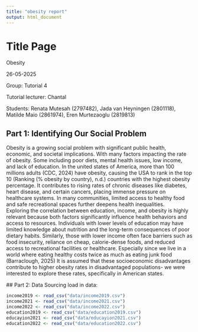 ```yaml
---
title: "obesity report"
output: html_document
---
```


# Title Page

Obesity

26-05-2025

Group: Tutorial 4

Tutorial lecturer: Chantal

Students: Renata Mutesah (2797482), Jada van Heyningen (2801118), Matilde Maio (2861974), Eren Murtezaoglu (2819813)

## Part 1: Identifying Our Social Problem

Obesity is a growing social problem with significant public health, economic, and societal implications. With many factors impacting the rate of obesity. Some including poor diets, mental health issues, low income, and lack of education. In the united states of America, more than 100 millions adults (CDC, 2024) have obesity, causing the USA to rank in the top 10 (Ranking (% obesity by country), n.d.) countries with the highest obesity percentage. It contributes to rising rates of chronic diseases like diabetes, heart disease, and certain cancers, placing immense pressure on healthcare systems. In many communities, limited access to healthy food and safe recreational spaces further deepens health inequalities.\
Exploring the correlation between education, income, and obesity is highly relevant because both factors significantly influence health behaviors and access to resources. Individuals with lower levels of education may have limited knowledge about nutrition and the long-term consequences of poor dietary habits. Similarly, those with lower income often face barriers such as food insecurity, reliance on cheap, calorie-dense foods, and reduced access to recreational facilities or healthcare. Especially since we live in a world where eating healthy costs twice as much as eating junk food (Barraclough, 2025) It is assumed that these socioeconomic disadvantages contribute to higher obesity rates in disadvantaged populations- we were interested to explore these rates, specifically in American states.

 ## Part 2: Data Sourcing
load in data: 
```r
income2019 <- read_csv("data/income2019.csv")
income2021 <- read_csv("data/income2021.csv") 
income2022 <- read_csv("data/income2022.csv")
education2019 <- read_csv("data/education2019.csv") 
educayion2021 <- read_csv("data/educayion2021.csv") 
education2022 <- read_csv("data/education2022.csv") 
```
